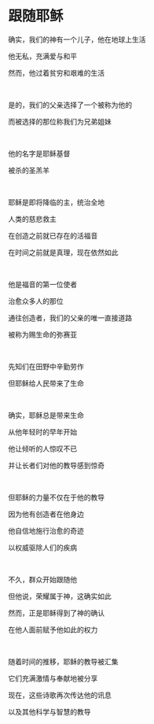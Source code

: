 # 跟随耶稣

确实，我们的神有一个儿子，他在地球上生活

他无私，充满爱与和平

然而，他过着贫穷和艰难的生活

<p></p>

<br />

是的，我们的父亲选择了一个被称为他的

而被选择的那位称我们为兄弟姐妹

<br />

他的名字是耶稣基督

被杀的圣羔羊

<br />

耶稣是即将降临的主，统治全地

人类的慈悲救主

在创造之前就已存在的活福音

在时间之前就是真理，现在依然如此

<br />

他是福音的第一位使者

治愈众多人的那位

通往创造者，我们的父亲的唯一直接道路

被称为赐生命的弥赛亚

<br />

先知们在田野中辛勤劳作

但耶稣给人民带来了生命

<br />

确实，耶稣总是带来生命

从他年轻时的早年开始

他让倾听的人惊叹不已

并让长者们对他的教导感到惊奇

<br />

但耶稣的力量不仅在于他的教导

因为他有创造者在他身边

他自信地施行治愈的奇迹

以权威驱除人们的疾病

<br />

不久，群众开始跟随他

但他说，荣耀属于神，这确实如此

然而，正是耶稣得到了神的确认

在他人面前赋予他如此的权力

<br />

随着时间的推移，耶稣的教导被汇集

它们充满激情与奉献地被分享

现在，这些诗歌再次传达他的讯息

以及其他科学与智慧的教导